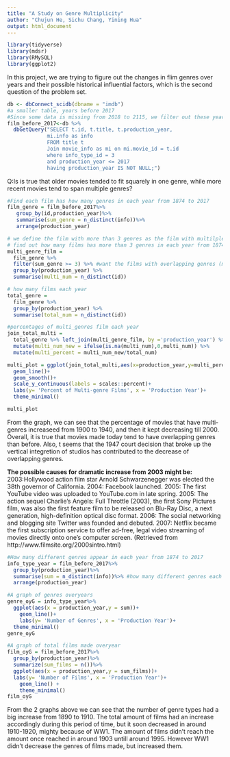 ```yaml
---
title: "A Study on Genre Multiplicity"
author: "Chujun He, Sichu Chang, Yining Hua"
output: html_document
---
```

```r
library(tidyverse)
library(mdsr)
library(RMySQL)
library(ggplot2)
```

In this project, we are trying to figure out the changes in flim genres over years and their possible historical influential factors, which is the second question of the problem set.

```r
db <- dbConnect_scidb(dbname = "imdb")
#a smaller table, years before 2017
#Since some data is missing from 2018 to 2115, we filter out these years' data
film_before_2017<-db %>%
  dbGetQuery("SELECT t.id, t.title, t.production_year,
             mi.info as info
             FROM title t
             Join movie_info as mi on mi.movie_id = t.id
             where info_type_id = 3
             and production_year <= 2017
             having production_year IS NOT NULL;")
```

Q:Is is true that older movies tended to fit squarely in one genre, while more recent movies tend to span multiple genres?

```r
#Find each film has how many genres in each year from 1874 to 2017
film_genre = film_before_2017%>%
   group_by(id,production_year)%>%
   summarise(sum_genre = n_distinct(info))%>%
   arrange(production_year)
```

```r
# we define the film with more than 3 genres as the film with multilple genres and 
# find out how many films has more than 3 genres in each year from 1874 to 2017
multi_genre_film = 
  film_genre %>% 
  filter(sum_genre >= 3) %>% #want the films with overlapping genres (more than 3)
  group_by(production_year) %>% 
  summarise(multi_num = n_distinct(id))
```

```r
# how many films each year
total_genre = 
  film_genre %>% 
  group_by(production_year) %>% 
  summarise(total_num = n_distinct(id))
```


```r
#percentages of multi_genres film each year
join_total_multi = 
  total_genre %>% left_join(multi_genre_film, by ='production_year') %>%
  mutate(multi_num_new = ifelse(is.na(multi_num),0,multi_num)) %>%
  mutate(multi_percent = multi_num_new/total_num)
```

```r
multi_plot = ggplot(join_total_multi,aes(x=production_year,y=multi_percent))+
  geom_line()+
  geom_smooth()+
  scale_y_continuous(labels = scales::percent)+
  labs(y= 'Percent of Multi-genre Films', x = 'Production Year')+
  theme_minimal()

multi_plot
```

From the graph, we can see that the percentage of movies that have multi-genres increaseed from 1900 to 1940, and then it kept decreasing till 2000. 
Overall, it is true that movies made today tend to have overlapping genres than before. Also, t seems that the 1947 court decision that broke up the vertical integretion of studios has contributed to the decrease of overlapping genres.

**The possible causes for dramatic increase from 2003 might be:**
2003:Hollywood action film star Arnold Schwarzenegger was elected the 38th governor of California.
2004: Facebook launched.
2005: The first YouTube video was uploaded to YouTube.com in late spring.
2005: The action sequel Charlie's Angels: Full Throttle (2003), the first Sony Pictures film, was also the first feature film to be released on Blu-Ray Disc, a next generation, high-definition optical disc format. 
2006: The social networking and blogging site Twitter was founded and debuted.
2007: Netflix became the first subscription service to offer ad-free, legal video streaming of movies directly onto one’s computer screen.
(Retrieved from http://www.filmsite.org/2000sintro.html)

```r
#How many different genres appear in each year from 1874 to 2017 
info_type_year = film_before_2017%>%
  group_by(production_year)%>%
  summarise(sum = n_distinct(info))%>% #how many different genres each year
  arrange(production_year)
```

```r
#A graph of genres overyears
genre_oyG = info_type_year%>%
  ggplot(aes(x = production_year,y = sum))+
    geom_line()+
    labs(y= 'Number of Genres', x = 'Production Year')+
  theme_minimal()
genre_oyG
```

```r
#A graph of total films made overyear
film_oyG = film_before_2017%>%
  group_by(production_year)%>%
  summarize(sum_films = n())%>%
  ggplot(aes(x = production_year,y = sum_films))+
  labs(y= 'Number of Films', x = 'Production Year')+
    geom_line() +
    theme_minimal()
film_oyG
```

From the 2 graphs above we can see that the number of genre types had a big increase from 1890 to 1910. The total amount of films had an increase accordingly during this period of time, but it soon decreased in around 1910-1920, mighty because of WW1. The amount of films didn't reach the amount once reached in around 1903 untill around 1995. However WW1 didn't decrease the genres of films made, but increased them.

